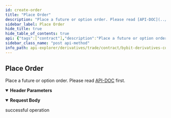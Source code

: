 ```yaml
---
id: create-order
title: "Place Order"
description: "Place a future or option order. Please read [API-DOC](../../../../derivatives/contract/place-order##) first."
sidebar_label: Place Order
hide_title: true
hide_table_of_contents: true
api: {"tags":["contract"],"description":"Place a future or option order. Please read [API-DOC](../../../../derivatives/contract/place-order##) first.","operationId":"create-order","parameters":[{"name":"apiKey","in":"header","description":"If not input, the default one will be used","required":false,"schema":{"type":"string"}},{"name":"secret","in":"header","description":"If not input, the default one will be used","required":false,"schema":{"type":"string"}}],"responses":{"200":{"description":"successful operation"}},"requestBody":{"content":{"application/json":{"schema":{"type":"object","properties":{"category":{"type":"string","description":"Product type. option is not availale for now","enum":["linear","inverse","option"],"default":"linear"},"symbol":{"type":"string","description":"Symbol name","example":"ETHUSDT"},"side":{"type":"string","enum":["Buy","Sell"],"example":"Buy"},"orderType":{"type":"string","enum":["Market","Sell"],"description":"Order type","example":"Limit"},"qty":{"type":"string","description":"Order qty","example":"1"},"price":{"type":"string","description":"ignore it if Market order","example":"1000"},"triggerPrice":{"type":"string","description":"param for StopOrder","example":null},"triggerDirection":{"type":"integer","description":"param for StopOrder. 1=rise, 2=fall","example":null},"triggerBy":{"type":"string","enum":["LastPrice","MarkPrice","IndexPrice"],"description":"param for StopOrder","example":null},"iv":{"type":"string","description":"param for option order","example":null},"timeInForce":{"type":"string","description":"Time in force","enum":["GoodTillCancel","ImmediateOrCancel","FillOrKill","PostOnly"],"example":"GoodTillCancel"},"positionIdx":{"type":"integer","enum":[0,1,2],"description":"0=one-way mode, 1=buy-hedge-mode, 2=sell-hedge-mode","example":0},"orderLinkId":{"type":"string","description":"required param for option order","example":"test-xx1"},"takeProfit":{"type":"string","description":"Take profit price","example":null},"stopLoss":{"type":"string","description":"Stop loss price","example":null},"tpTriggerBy":{"type":"string","description":"Trigger take profit price price type","enum":["LastPrice","MarkPrice","IndexPrice"],"example":null},"slTriggerBy":{"type":"string","description":"Trigger stop loss price price type","enum":["LastPrice","MarkPrice","IndexPrice"],"example":null},"reduceOnly":{"type":"boolean","description":"specify true if a close position order","enum":[true,false],"example":false},"closeOnTrigger":{"type":"string","description":"close on trigger","enum":[true,false],"example":false},"mmp":{"type":"boolean","description":"market marker protection. for option order","enum":[true,false],"example":null}},"required":["symbol","side","qty","orderType","timeInForce","positionIdx"]}}}},"method":"post","path":"/contract/v3/private/order/create","servers":[{"url":"https://api-testnet.bybit.com","description":"Testnet server"}],"jsonRequestBodyExample":{"category":"linear","symbol":"ETHUSDT","side":"Buy","orderType":"Limit","qty":"1","price":"1000","triggerPrice":null,"triggerDirection":null,"triggerBy":null,"iv":null,"timeInForce":"GoodTillCancel","positionIdx":0,"orderLinkId":"test-xx1","takeProfit":null,"stopLoss":null,"tpTriggerBy":null,"slTriggerBy":null,"reduceOnly":false,"closeOnTrigger":false,"mmp":null},"info":{"description":"Collection of derivatives - contract v3 Restul API, which covers USDT Perpetual, USDC Perpetual, Inverse Perpetual, Inverse Future and Option.\n","version":"3.0.0","title":"Bybit derivatives contract explorer"},"postman":{"name":"Place Order","description":{"content":"Place a future or option order. Please read [API-DOC](../../../../derivatives/contract/place-order##) first.","type":"text/plain"},"url":{"path":["contract","v3","private","order","create"],"host":["{{baseUrl}}"],"query":[],"variable":[]},"header":[{"disabled":false,"description":{"content":"If not input, the default one will be used","type":"text/plain"},"key":"apiKey","value":""},{"disabled":false,"description":{"content":"If not input, the default one will be used","type":"text/plain"},"key":"secret","value":""},{"key":"Content-Type","value":"application/json"}],"method":"POST","body":{"mode":"raw","raw":"\"\"","options":{"raw":{"language":"json"}}}}}
sidebar_class_name: "post api-method"
info_path: api-explorer/derivatives/trade/contract/bybit-derivatives-contract-explorer
---
```



## Place Order



Place a future or option order. Please read [API-DOC](../../../../derivatives/contract/place-order##) first.

<details style={{"marginBottom":"1rem"}} data-collapsed={false} open={true}><summary style={{}}><strong>Header Parameters</strong></summary><div><ul><ParamsItem className={"paramsItem"} param={{"name":"apiKey","in":"header","description":"If not input, the default one will be used","required":false,"schema":{"type":"string"}}}></ParamsItem><ParamsItem className={"paramsItem"} param={{"name":"secret","in":"header","description":"If not input, the default one will be used","required":false,"schema":{"type":"string"}}}></ParamsItem></ul></div></details><MimeTabs><TabItem label={"application/json"} value={"application/json-schema"}><details style={{}} data-collapsed={false} open={true}><summary style={{"textAlign":"left"}}><strong>Request Body</strong></summary><div style={{"textAlign":"left","marginLeft":"1rem"}}></div><ul style={{"marginLeft":"1rem"}}><SchemaItem collapsible={false} name={"category"} required={false} schemaDescription={"Product type. option is not availale for now"} schemaName={"string"} qualifierMessage={"**Possible values:** [`linear`, `inverse`, `option`]"} defaultValue={"linear"}></SchemaItem><SchemaItem collapsible={false} name={"symbol"} required={true} schemaDescription={"Symbol name"} schemaName={"string"} qualifierMessage={undefined} defaultValue={undefined}></SchemaItem><SchemaItem collapsible={false} name={"side"} required={true} schemaDescription={undefined} schemaName={"string"} qualifierMessage={"**Possible values:** [`Buy`, `Sell`]"} defaultValue={undefined}></SchemaItem><SchemaItem collapsible={false} name={"orderType"} required={true} schemaDescription={"Order type"} schemaName={"string"} qualifierMessage={"**Possible values:** [`Market`, `Sell`]"} defaultValue={undefined}></SchemaItem><SchemaItem collapsible={false} name={"qty"} required={true} schemaDescription={"Order qty"} schemaName={"string"} qualifierMessage={undefined} defaultValue={undefined}></SchemaItem><SchemaItem collapsible={false} name={"price"} required={false} schemaDescription={"ignore it if Market order"} schemaName={"string"} qualifierMessage={undefined} defaultValue={undefined}></SchemaItem><SchemaItem collapsible={false} name={"triggerPrice"} required={false} schemaDescription={"param for StopOrder"} schemaName={"string"} qualifierMessage={undefined} defaultValue={undefined}></SchemaItem><SchemaItem collapsible={false} name={"triggerDirection"} required={false} schemaDescription={"param for StopOrder. 1=rise, 2=fall"} schemaName={"integer"} qualifierMessage={undefined} defaultValue={undefined}></SchemaItem><SchemaItem collapsible={false} name={"triggerBy"} required={false} schemaDescription={"param for StopOrder"} schemaName={"string"} qualifierMessage={"**Possible values:** [`LastPrice`, `MarkPrice`, `IndexPrice`]"} defaultValue={undefined}></SchemaItem><SchemaItem collapsible={false} name={"iv"} required={false} schemaDescription={"param for option order"} schemaName={"string"} qualifierMessage={undefined} defaultValue={undefined}></SchemaItem><SchemaItem collapsible={false} name={"timeInForce"} required={true} schemaDescription={"Time in force"} schemaName={"string"} qualifierMessage={"**Possible values:** [`GoodTillCancel`, `ImmediateOrCancel`, `FillOrKill`, `PostOnly`]"} defaultValue={undefined}></SchemaItem><SchemaItem collapsible={false} name={"positionIdx"} required={true} schemaDescription={"0=one-way mode, 1=buy-hedge-mode, 2=sell-hedge-mode"} schemaName={"integer"} qualifierMessage={"**Possible values:** [`0`, `1`, `2`]"} defaultValue={undefined}></SchemaItem><SchemaItem collapsible={false} name={"orderLinkId"} required={false} schemaDescription={"required param for option order"} schemaName={"string"} qualifierMessage={undefined} defaultValue={undefined}></SchemaItem><SchemaItem collapsible={false} name={"takeProfit"} required={false} schemaDescription={"Take profit price"} schemaName={"string"} qualifierMessage={undefined} defaultValue={undefined}></SchemaItem><SchemaItem collapsible={false} name={"stopLoss"} required={false} schemaDescription={"Stop loss price"} schemaName={"string"} qualifierMessage={undefined} defaultValue={undefined}></SchemaItem><SchemaItem collapsible={false} name={"tpTriggerBy"} required={false} schemaDescription={"Trigger take profit price price type"} schemaName={"string"} qualifierMessage={"**Possible values:** [`LastPrice`, `MarkPrice`, `IndexPrice`]"} defaultValue={undefined}></SchemaItem><SchemaItem collapsible={false} name={"slTriggerBy"} required={false} schemaDescription={"Trigger stop loss price price type"} schemaName={"string"} qualifierMessage={"**Possible values:** [`LastPrice`, `MarkPrice`, `IndexPrice`]"} defaultValue={undefined}></SchemaItem><SchemaItem collapsible={false} name={"reduceOnly"} required={false} schemaDescription={"specify true if a close position order"} schemaName={"boolean"} qualifierMessage={"**Possible values:** [`true`, `false`]"} defaultValue={undefined}></SchemaItem><SchemaItem collapsible={false} name={"closeOnTrigger"} required={false} schemaDescription={"close on trigger"} schemaName={"string"} qualifierMessage={"**Possible values:** [`true`, `false`]"} defaultValue={undefined}></SchemaItem><SchemaItem collapsible={false} name={"mmp"} required={false} schemaDescription={"market marker protection. for option order"} schemaName={"boolean"} qualifierMessage={"**Possible values:** [`true`, `false`]"} defaultValue={undefined}></SchemaItem></ul></details></TabItem></MimeTabs><div><ApiTabs><TabItem label={"200"} value={"200"}><div>

successful operation

</div><div></div></TabItem></ApiTabs></div>
      